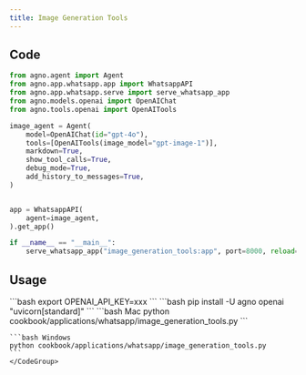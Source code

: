 ```yaml
---
title: Image Generation Tools
---
```


## Code

```python cookbook/applications/whatsapp/image_generation_tools.py
from agno.agent import Agent
from agno.app.whatsapp.app import WhatsappAPI
from agno.app.whatsapp.serve import serve_whatsapp_app
from agno.models.openai import OpenAIChat
from agno.tools.openai import OpenAITools

image_agent = Agent(
    model=OpenAIChat(id="gpt-4o"),
    tools=[OpenAITools(image_model="gpt-image-1")],
    markdown=True,
    show_tool_calls=True,
    debug_mode=True,
    add_history_to_messages=True,
)


app = WhatsappAPI(
    agent=image_agent,
).get_app()

if __name__ == "__main__":
    serve_whatsapp_app("image_generation_tools:app", port=8000, reload=True)

```

## Usage

<Steps>
  <Snippet file="create-venv-step.mdx" />

  <Step title="Set your API key">
    ```bash
    export OPENAI_API_KEY=xxx
    ```
  </Step>

  <Step title="Install libraries">
    ```bash
    pip install -U agno openai "uvicorn[standard]"
    ```
  </Step>

  <Step title="Run Agent">
    <CodeGroup>
    ```bash Mac
    python cookbook/applications/whatsapp/image_generation_tools.py
    ```

    ```bash Windows
    python cookbook/applications/whatsapp/image_generation_tools.py
    ```
    </CodeGroup>
  </Step>
</Steps> 